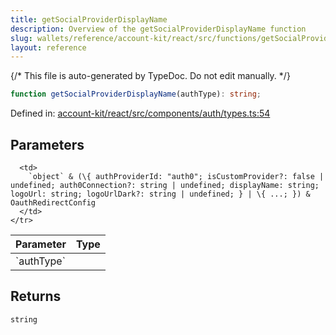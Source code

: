 ```yaml
---
title: getSocialProviderDisplayName
description: Overview of the getSocialProviderDisplayName function
slug: wallets/reference/account-kit/react/src/functions/getSocialProviderDisplayName
layout: reference
---
```


{/* This file is auto-generated by TypeDoc. Do not edit manually. */}

```ts
function getSocialProviderDisplayName(authType): string;
```

Defined in: [account-kit/react/src/components/auth/types.ts:54](https://github.com/alchemyplatform/aa-sdk/blob/9f926c402d1661309abbf8eae8431e52e8c5e53f/account-kit/react/src/components/auth/types.ts#L54)

## Parameters

<table>
  <thead>
    <tr>
      <th align="left">Parameter</th>
      <th align="left">Type</th>
    </tr>
  </thead>

  <tbody>
    <tr>
      <td>
        `authType`
      </td>

      <td>
        `object` & (\{ authProviderId: "auth0"; isCustomProvider?: false | undefined; auth0Connection?: string | undefined; displayName: string; logoUrl: string; logoUrlDark?: string | undefined; } | \{ ...; }) & OauthRedirectConfig
      </td>
    </tr>

  </tbody>
</table>

## Returns

`string`
